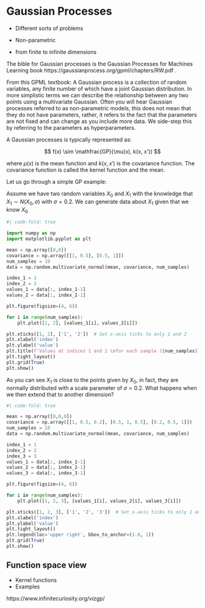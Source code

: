 # Gaussian Processes

- Different sorts of problems
- Non-parametric

- from finite to infinite dimensions

The bible for Gaussian processes is the Gaussian Processes for
Machines Learning book https://gaussianprocess.org/gpml/chapters/RW.pdf .

From this GPML textbook: A Gaussian process is a collection of random variables,
any finite number of which have a joint Gaussian distribution. In more simplistic terms we can
describe the relationship between any two points using a multivariate Gaussian. Often
you will hear Gaussian processes referred to as non-parametric models, this does not
mean that they do not have parameters, rather, it refers to the fact that the parameters
are not fixed and can change as you include more data. We side-step this by referring to
the parameters as hyperparameters.

A Gaussian processes is typically represented as:

$$
  f(x) \sim \mathfrac{GP}(\mu(x), k(x, x'))
$$

where $\mu(x)$ is the mean function and $k(x, x')$ is the covariance function. The
covariance function is called the kernel function and the mean.

Let us go through a simple GP example:

Assume we have two random variables $X_0$ and $X_1$ with the knowledge that $X_1 \sim N(X_0, \sigma)$
with $\sigma = 0.2$. We can generate data about $X_1$ given that we know $X_0$

```python
#| code-fold: true

import numpy as np
import matplotlib.pyplot as plt

mean = np.array([0,0])
covariance = np.array([[1, 0.5], [0.5, 1]])
num_samples = 10
data = np.random.multivariate_normal(mean, covariance, num_samples)

index_1 = 1
index_2 = 2
values_1 = data[:, index_1-1]
values_2 = data[:, index_2-1]

plt.figure(figsize=(4, 6))

for i in range(num_samples):
    plt.plot([1, 2], [values_1[i], values_2[i]])

plt.xticks([1, 2], ['1', '2'])  # Set x-axis ticks to only 1 and 2
plt.xlabel('index')
plt.ylabel('value')
plt.title(f'Values at indices 1 and 2 \nfor each sample ({num_samples})')
plt.tight_layout()
plt.grid(True)
plt.show()
```

As you can see $X_1$ is close to the points given by $X_0$, in fact,
they are normally distributed with a scale parameter of $\sigma = 0.2$.
What happens when we then extend that to another dimension?


```python
#| code-fold: true

mean = np.array([0,0,0])
covariance = np.array([[1, 0.5, 0.2], [0.5, 1, 0.5], [0.2, 0.5, 1]])
num_samples = 10
data = np.random.multivariate_normal(mean, covariance, num_samples)

index_1 = 1
index_2 = 2
index_3 = 3
values_1 = data[:, index_1-1]
values_2 = data[:, index_2-1]
values_3 = data[:, index_3-1]

plt.figure(figsize=(4, 6))

for i in range(num_samples):
    plt.plot([1, 2, 3], [values_1[i], values_2[i], values_3[i]])

plt.xticks([1, 2, 3], ['1', '2', '3'])  # Set x-axis ticks to only 1 and 2
plt.xlabel('index')
plt.ylabel('value')
plt.tight_layout()
plt.legend(loc='upper right', bbox_to_anchor=(1.8, 1))
plt.grid(True)
plt.show()
```


## Function space view
- Kernel functions
- Examples

https://www.infinitecuriosity.org/vizgp/

